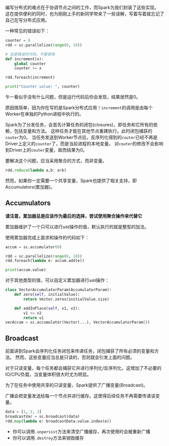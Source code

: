 编写分布式的难点在于协调节点之间的工作，而Spark为我们封装了这些实现。
这在提供便利的同时，也为刚刚上手的新同学带来了一些误解，写着写着就忘记了自己在写分布式应用。

一种常见的错误如下：

```python
counter = 0
rdd = sc.parallelize(range(0, 10))

# 这是错误的代码，不要使用
def increment(x):
    global counter
    counter += x

rdd.foreach(increment)

print("Counter value: ", counter)
```

乍一看似乎没有什么问题，但是运行代码后你会发现，结果居然是0。

原因很简单，因为你在写的是Spark分布式应用！`increment`的调用是由每个Worker在单独的Python进程中执行的。

Spark为了分发任务，会首先计算任务的闭包(closures)，即任务和它所有的依赖，包括变量和方法。
这样任务才能在其他节点重建执行。此时闭包捕获的`couter`为0。
当任务发送到Worker节点后，反序列化得到的`couter`已经不再是Driver上定义的`counter`了，而是当前进程的本地变量。
对`couter`的修改不会影响到Driver上的`couter`变量，故而结果为0。

要解决这个问题，应当采用聚合的方式，而非变量。

```python
rdd.reduce(lambda a,b: a+b)
```

然而，如果你一定需要一个共享变量，Spark也提供了相关支持，即Accumulators(累加器)。

## Accumulators

**请注意，累加器总是应该作为最后的选择，尝试使用聚合操作来代替它**

累加器维护了一个只可以进行`add`操作的值，默认执行的就是整型的加法。

使用累加器完成上面求和操作的代码如下：

```python
accum = sc.accumulator(0)

rdd = sc.parallelize(range(0, 10))
rdd.foreach(lambda e: accum.add(e))

print(accum.value)
```

对于其他类型的值，可以自定义累加器进行`add`操作：

```python
class VectorAccumulatorParam(AccumulatorParam):
    def zero(self, initialValue):
        return Vector.zeros(initialValue.size)

    def addInPlace(self, v1, v2):
        v1 += v2
        return v1
vecAccum = sc.accumulator(Vector(...), VectorAccumulatorParam())
```

## Broadcast

前面讲到Spark会序列化任务闭包来传递任务，闭包捕获了所有必须的变量和方法。
然而，这些变量应当总是只读的，否则就会引发上面的问题。

对于只读变量，每个任务都会捕获它并进行序列化/反序列化，这增加了不必要的IO/CPU负载，当变量体积很大时尤为明显。

为了在任务中使用共享的只读变量，Spark提供了广播变量(Broadcast)。

广播会把变量发送给每一个节点并进行缓存。这使得后续任务不再需要传递该变量。

```python
data = [1, 2, 3]
broadcastVar = sc.broadcast(data)
rdd.map(lambda e: broadcastData.value.index(e))
```

- 你可以调用`.unpersist`方法来清空广播缓存，再次使用时会被重新广播
- 你可以调用`.destroy`方法来销毁缓存
